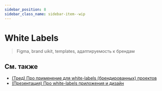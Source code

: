 ```yaml
---
sidebar_position: 8
sidebar_class_name: sidebar-item--wip
---
```



# White Labels

<WIP ticket="215" />

> Figma, brand uikit, templates, адаптируемость к брендам

## См. также

- [(Тред) Про применение для white-labels (брендированных) проектов](https://t.me/feature_sliced/1543)
- [(Презентация) Про white-labels приложения и дизайн](https://yadi.sk/i/5IdhzsWrpO3v4Q)
